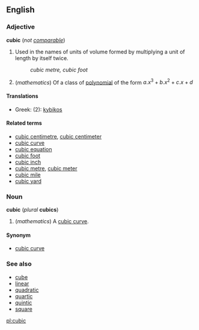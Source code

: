 ==English==
===Adjective===
'''cubic''' (''not [[comparable]]'')
# Used in the names of units of volume formed by multiplying a unit of length by itself twice. <!--note: this is correct; although there are three factors, there are only two multiplications-->
#:''cubic metre, cubic foot''
#(''mathematics'') Of a class of [[polynomial]] of the form <math> a.x^3 + b.x^2 + c.x + d </math>

====Translations====
*Greek: (2): [[kybikos]]

====Related terms====
*[[cubic centimetre]], [[cubic centimeter]]
*[[cubic curve]]
*[[cubic equation]]
*[[cubic foot]]
*[[cubic inch]]
*[[cubic metre]], [[cubic meter]]
*[[cubic mile]]
*[[cubic yard]]

===Noun===
'''cubic''' (''plural'' '''cubics''')

#(''mathematics'') A [[cubic curve]].

====Synonym====
*[[cubic curve]]

===See also===
*[[cube]]
*[[linear]]
*[[quadratic]]
*[[quartic]]
*[[quintic]]
*[[square]]

[[pl:cubic]]